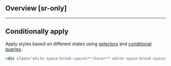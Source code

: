 ## Overview [sr-only]
<Overview/>

---

## Conditionally apply
Apply styles based on different states using [selectors](/docs/state-selectors) and [conditional queries](/docs/conditional-queries).
```html
<div class="white-space:break-spaces**:hover** white-space:break-spaces**@sm** white-space:break-spaces**@dark** white-space:break-spaces**@print**">…</div>
```

